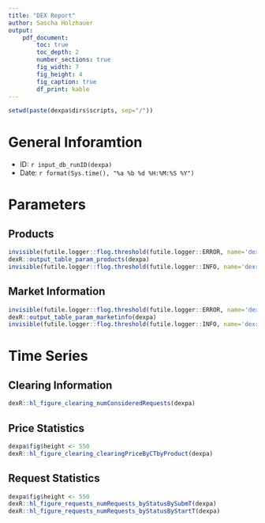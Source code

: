 ```yaml
---
title: "DEX Report"
author: Sascha Holzhauer
output:
    pdf_document:
        toc: true
        toc_depth: 2
        number_sections: true
        fig_width: 7
        fig_height: 4
        fig_caption: true
        df_print: kable
---
```


```r
setwd(paste(dexpa$dirs$scripts, sep="/"))
```

# General Inforamtion
* ID: `r input_db_runID(dexpa)`
* Date: `r format(Sys.time(), "%a %b %d %H:%M:%S %Y")`

# Parameters
## Products
```r
invisible(futile.logger::flog.threshold(futile.logger::ERROR, name='dexr'))
dexR::output_table_param_products(dexpa)
invisible(futile.logger::flog.threshold(futile.logger::INFO, name='dexr'))
```
## Market Information
```r
invisible(futile.logger::flog.threshold(futile.logger::ERROR, name='dexr'))
dexR::output_table_param_marketinfo(dexpa)
invisible(futile.logger::flog.threshold(futile.logger::INFO, name='dexr'))
```
# Time Series
## Clearing Information

```r
dexR::hl_figure_clearing_numConsideredRequests(dexpa)
```

## Price Statistics
```r
dexpa$fig$height <- 550
dexR::hl_figure_clearing_clearingPriceByCTbyProduct(dexpa)
```

## Request Statistics
```r
dexpa$fig$height <- 550
dexR::hl_figure_requests_numRequests_byStatusBySubmT(dexpa)
dexR::hl_figure_requests_numRequests_byStatusByStartT(dexpa)
```

